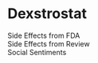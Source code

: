 
<style>
{`
  .two-column-layout {
    display: grid;
    grid-template-columns: 1fr 1fr; /* 兩列平均分佈 */
    gap: 2rem; /* 列之間的間距 */
    margin: 2rem 0; /* 整體區塊的上下間距 */
  }
  @media (max-width: 768px) {
    .two-column-layout {
      grid-template-columns: 1fr; /* 在較小螢幕上改為單列顯示 */
    }
  }
  .side-effect-block {
    display: flex;
    flex-direction: column; /* 內容垂直排列 */
    align-items: flex-start; /* 內容左對齊 */
  }
  .side-effect-title {
    font-weight: bold;
    font-size: 1.25rem;
    margin-bottom: 1rem;
  }
`}
</style>

# Dexstrostat 

<div className="two-column-layout">
  <div className="side-effect-block">
    <div className="side-effect-title">Side Effects from FDA</div>
    <DrugSideEffects_fda drugName="Desxtrostat" />
  </div>
  <div className="side-effect-block">
    <div className="side-effect-title">Side Effects from Review</div>
    <DrugSideEffects drugName="Desxtrostat" />
  </div>
</div>

<div className="side-effect-title">Social Sentiments</div>